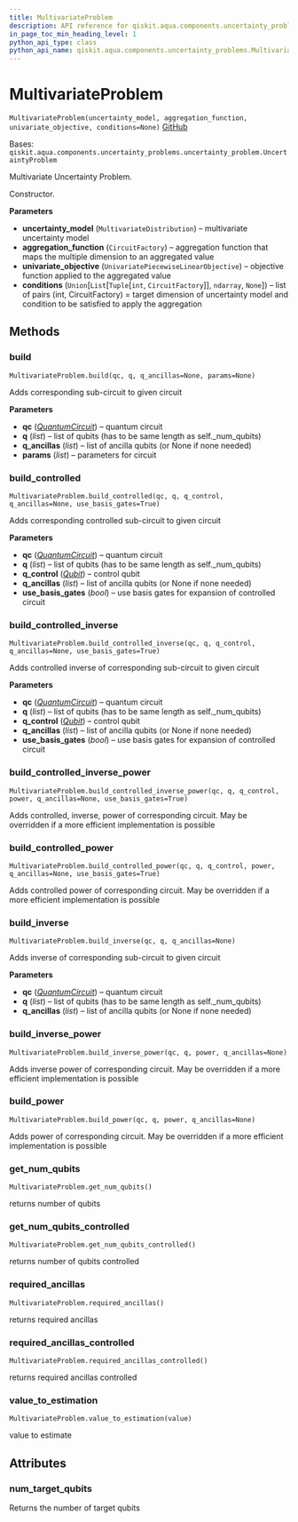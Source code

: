 ```yaml
---
title: MultivariateProblem
description: API reference for qiskit.aqua.components.uncertainty_problems.MultivariateProblem
in_page_toc_min_heading_level: 1
python_api_type: class
python_api_name: qiskit.aqua.components.uncertainty_problems.MultivariateProblem
---
```


# MultivariateProblem

<span id="qiskit.aqua.components.uncertainty_problems.MultivariateProblem" />

`MultivariateProblem(uncertainty_model, aggregation_function, univariate_objective, conditions=None)` [GitHub](https://github.com/qiskit-community/qiskit-aqua/tree/stable/0.9/qiskit/aqua/components/uncertainty_problems/multivariate_problem.py "view source code")

Bases: `qiskit.aqua.components.uncertainty_problems.uncertainty_problem.UncertaintyProblem`

Multivariate Uncertainty Problem.

Constructor.

**Parameters**

*   **uncertainty\_model** (`MultivariateDistribution`) – multivariate uncertainty model
*   **aggregation\_function** (`CircuitFactory`) – aggregation function that maps the multiple dimension to an aggregated value
*   **univariate\_objective** (`UnivariatePiecewiseLinearObjective`) – objective function applied to the aggregated value
*   **conditions** (`Union`\[`List`\[`Tuple`\[`int`, `CircuitFactory`]], `ndarray`, `None`]) – list of pairs (int, CircuitFactory) = target dimension of uncertainty model and condition to be satisfied to apply the aggregation

## Methods

### build

<span id="qiskit.aqua.components.uncertainty_problems.MultivariateProblem.build" />

`MultivariateProblem.build(qc, q, q_ancillas=None, params=None)`

Adds corresponding sub-circuit to given circuit

**Parameters**

*   **qc** ([*QuantumCircuit*](qiskit.circuit.QuantumCircuit "qiskit.circuit.QuantumCircuit")) – quantum circuit
*   **q** (*list*) – list of qubits (has to be same length as self.\_num\_qubits)
*   **q\_ancillas** (*list*) – list of ancilla qubits (or None if none needed)
*   **params** (*list*) – parameters for circuit

### build\_controlled

<span id="qiskit.aqua.components.uncertainty_problems.MultivariateProblem.build_controlled" />

`MultivariateProblem.build_controlled(qc, q, q_control, q_ancillas=None, use_basis_gates=True)`

Adds corresponding controlled sub-circuit to given circuit

**Parameters**

*   **qc** ([*QuantumCircuit*](qiskit.circuit.QuantumCircuit "qiskit.circuit.QuantumCircuit")) – quantum circuit
*   **q** (*list*) – list of qubits (has to be same length as self.\_num\_qubits)
*   **q\_control** ([*Qubit*](qiskit.circuit.Qubit "qiskit.circuit.Qubit")) – control qubit
*   **q\_ancillas** (*list*) – list of ancilla qubits (or None if none needed)
*   **use\_basis\_gates** (*bool*) – use basis gates for expansion of controlled circuit

### build\_controlled\_inverse

<span id="qiskit.aqua.components.uncertainty_problems.MultivariateProblem.build_controlled_inverse" />

`MultivariateProblem.build_controlled_inverse(qc, q, q_control, q_ancillas=None, use_basis_gates=True)`

Adds controlled inverse of corresponding sub-circuit to given circuit

**Parameters**

*   **qc** ([*QuantumCircuit*](qiskit.circuit.QuantumCircuit "qiskit.circuit.QuantumCircuit")) – quantum circuit
*   **q** (*list*) – list of qubits (has to be same length as self.\_num\_qubits)
*   **q\_control** ([*Qubit*](qiskit.circuit.Qubit "qiskit.circuit.Qubit")) – control qubit
*   **q\_ancillas** (*list*) – list of ancilla qubits (or None if none needed)
*   **use\_basis\_gates** (*bool*) – use basis gates for expansion of controlled circuit

### build\_controlled\_inverse\_power

<span id="qiskit.aqua.components.uncertainty_problems.MultivariateProblem.build_controlled_inverse_power" />

`MultivariateProblem.build_controlled_inverse_power(qc, q, q_control, power, q_ancillas=None, use_basis_gates=True)`

Adds controlled, inverse, power of corresponding circuit. May be overridden if a more efficient implementation is possible

### build\_controlled\_power

<span id="qiskit.aqua.components.uncertainty_problems.MultivariateProblem.build_controlled_power" />

`MultivariateProblem.build_controlled_power(qc, q, q_control, power, q_ancillas=None, use_basis_gates=True)`

Adds controlled power of corresponding circuit. May be overridden if a more efficient implementation is possible

### build\_inverse

<span id="qiskit.aqua.components.uncertainty_problems.MultivariateProblem.build_inverse" />

`MultivariateProblem.build_inverse(qc, q, q_ancillas=None)`

Adds inverse of corresponding sub-circuit to given circuit

**Parameters**

*   **qc** ([*QuantumCircuit*](qiskit.circuit.QuantumCircuit "qiskit.circuit.QuantumCircuit")) – quantum circuit
*   **q** (*list*) – list of qubits (has to be same length as self.\_num\_qubits)
*   **q\_ancillas** (*list*) – list of ancilla qubits (or None if none needed)

### build\_inverse\_power

<span id="qiskit.aqua.components.uncertainty_problems.MultivariateProblem.build_inverse_power" />

`MultivariateProblem.build_inverse_power(qc, q, power, q_ancillas=None)`

Adds inverse power of corresponding circuit. May be overridden if a more efficient implementation is possible

### build\_power

<span id="qiskit.aqua.components.uncertainty_problems.MultivariateProblem.build_power" />

`MultivariateProblem.build_power(qc, q, power, q_ancillas=None)`

Adds power of corresponding circuit. May be overridden if a more efficient implementation is possible

### get\_num\_qubits

<span id="qiskit.aqua.components.uncertainty_problems.MultivariateProblem.get_num_qubits" />

`MultivariateProblem.get_num_qubits()`

returns number of qubits

### get\_num\_qubits\_controlled

<span id="qiskit.aqua.components.uncertainty_problems.MultivariateProblem.get_num_qubits_controlled" />

`MultivariateProblem.get_num_qubits_controlled()`

returns number of qubits controlled

### required\_ancillas

<span id="qiskit.aqua.components.uncertainty_problems.MultivariateProblem.required_ancillas" />

`MultivariateProblem.required_ancillas()`

returns required ancillas

### required\_ancillas\_controlled

<span id="qiskit.aqua.components.uncertainty_problems.MultivariateProblem.required_ancillas_controlled" />

`MultivariateProblem.required_ancillas_controlled()`

returns required ancillas controlled

### value\_to\_estimation

<span id="qiskit.aqua.components.uncertainty_problems.MultivariateProblem.value_to_estimation" />

`MultivariateProblem.value_to_estimation(value)`

value to estimate

## Attributes

<span id="qiskit.aqua.components.uncertainty_problems.MultivariateProblem.num_target_qubits" />

### num\_target\_qubits

Returns the number of target qubits

